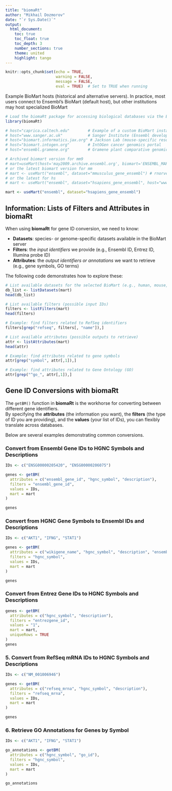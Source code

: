 ```yaml
---
title: "biomaRt"
author: "Mikhail Dozmorov"
date: "`r Sys.Date()`"
output:
  html_document:
    toc: true
    toc_float: true
    toc_depth: 3
    number_sections: true
    theme: united
    highlight: tango
---
```


```r
knitr::opts_chunk$set(echo = TRUE, 
                      warning = FALSE, 
                      message = FALSE,
                      eval = TRUE)  # Set to TRUE when running
```

Example BioMart hosts (historical and alternative servers).
In practice, most users connect to Ensembl’s BioMart (default host),
but other institutions may host specialized BioMart


```r
# Load the biomaRt package for accessing biological databases via the BioMart API
library(biomaRt)

# host="caprica.caltech.edu"        # Example of a custom BioMart installation
# host="www.sanger.ac.uk"           # Sanger Institute (Ensembl developer site)
# host="biomart.informatics.jax.org" # Jackson Lab (mouse-specific resources)
# host="biomart.intogen.org"        # IntOGen cancer genomics portal
# host="ensembl.gramene.org"        # Gramene plant comparative genomics resource

# Archived biomart version for mm9 
# mart=useMart(host='may2009.archive.ensembl.org', biomart='ENSEMBL_MART_ENSEMBL', dataset="mmusculus_gene_ensembl")
# or the latest biomart version for mm
# mart <- useMart("ensembl", dataset="mmusculus_gene_ensembl") # rnorvegicus
# or the latest for hs
# mart <- useMart("ensembl", dataset="hsapiens_gene_ensembl", host="www.biomart.org")

mart <- useMart("ensembl", dataset="hsapiens_gene_ensembl")
```

## Information: Lists of Filters and Attributes in biomaRt

When using **biomaRt** for gene ID conversion, we need to know:

- **Datasets**: species- or genome-specific datasets available in the BioMart server  
- **Filters**: the *input identifiers* we provide (e.g., Ensembl ID, Entrez ID, Illumina probe ID)  
- **Attributes**: the *output identifiers or annotations* we want to retrieve (e.g., gene symbols, GO terms)  

The following code demonstrates how to explore these:

```r
# List available datasets for the selected BioMart (e.g., human, mouse, etc.)
db_list <- listDatasets(mart)
head(db_list)

# List available filters (possible input IDs)
filters <- listFilters(mart)
head(filters)

# Example: find filters related to RefSeq identifiers
filters[grep("refseq", filters[, "name"]),]

# List available attributes (possible outputs to retrieve)
attr <- listAttributes(mart)
head(attr)

# Example: find attributes related to gene symbols
attr[grep("symbol", attr[,1]),]

# Example: find attributes related to Gene Ontology (GO)
attr[grep("^go_", attr[,1]),]
```

## Gene ID Conversions with biomaRt

The `getBM()` function in **biomaRt** is the workhorse for converting between different gene identifiers.  
By specifying the **attributes** (the information you want), the **filters** (the type of ID you are providing), and the **values** (your list of IDs), you can flexibly translate across databases.  

Below are several examples demonstrating common conversions.

### Convert from Ensembl Gene IDs to HGNC Symbols and Descriptions

```r
IDs <- c("ENSG00000205420", "ENSG00000206075")

genes <- getBM(
  attributes = c("ensembl_gene_id", "hgnc_symbol", "description"), 
  filters = "ensembl_gene_id", 
  values = IDs, 
  mart = mart
)

genes
```

### Convert from HGNC Gene Symbols to Ensembl IDs and Descriptions

```r
IDs <- c("AKT1", "IFNG", "STAT1")

genes <- getBM(
  attributes = c("wikigene_name", "hgnc_symbol", "description", "ensembl_gene_id"), 
  filters = "hgnc_symbol", 
  values = IDs, 
  mart = mart
)

genes
```

### Convert from Entrez Gene IDs to HGNC Symbols and Descriptions

```r
genes <- getBM(
  attributes = c("hgnc_symbol", "description"),
  filters = "entrezgene_id",
  values = "1",
  mart = mart,
  uniqueRows = TRUE
)
genes
```

### 5. Convert from RefSeq mRNA IDs to HGNC Symbols and Descriptions

```r
IDs <- c("NM_001006946")

genes <- getBM(
  attributes = c("refseq_mrna", "hgnc_symbol", "description"), 
  filters = "refseq_mrna", 
  values = IDs, 
  mart = mart
)

genes
```

### 6. Retrieve GO Annotations for Genes by Symbol

```r
IDs <- c("AKT1", "IFNG", "STAT1")

go_annotations <- getBM(
  attributes = c("hgnc_symbol", "go_id"), 
  filters = "hgnc_symbol", 
  values = IDs, 
  mart = mart
)

go_annotations
```

